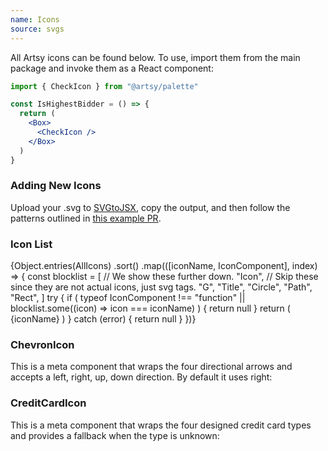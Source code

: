 ```yaml
---
name: Icons
source: svgs
---
```


All Artsy icons can be found below. To use, import them from the main package
and invoke them as a React component:

```jsx
import { CheckIcon } from "@artsy/palette"

const IsHighestBidder = () => {
  return (
    <Box>
      <CheckIcon />
    </Box>
  )
}
```

### Adding New Icons

Upload your .svg to [SVGtoJSX](https://svg2jsx.com/), copy the output, and then
follow the patterns outlined in
[this example PR](https://github.com/artsy/palette/pull/802).

### Icon List

<GridColumns gridRowGap={4}>
  {Object.entries(AllIcons)
    .sort()
    .map(([iconName, IconComponent], index) => {
      const blocklist = [
        // We show these further down.
        "Icon",
        // Skip these since they are not actual icons, just svg tags.
        "G",
        "Title",
        "Circle",
        "Path",
        "Rect",
      ]
      try {
        if (
          typeof IconComponent !== "function" ||
          blocklist.some((icon) => icon === iconName)
        ) {
          return null
        }
        return (
          <Column key={index} span={3}>
            <IconComponent width={40} height={40} />
            <Separator my={1} />
            <Text variant="xs">{iconName}</Text>
          </Column>
        )
      } catch (error) {
        return null
      }
    })}
</GridColumns>

### ChevronIcon

This is a meta component that wraps the four directional arrows and accepts a
left, right, up, down direction. By default it uses right:

<Playground>
  <Flex justifyContent="space-evenly" width="100%">
    <ChevronIcon direction="up" height="40px" width="40px" />
    <ChevronIcon direction="down" height="40px" width="40px" />
    <ChevronIcon direction="left" height="40px" width="40px" />
    <ChevronIcon direction="right" height="40px" width="40px" />
  </Flex>
</Playground>

<Spacer mb={3} />

### CreditCardIcon

This is a meta component that wraps the four designed credit card types and
provides a fallback when the type is unknown:

<Playground>
  <Flex justifyContent="space-evenly" width="100%">
    <CreditCardIcon type="American Express" height="40px" width="40px" />
    <CreditCardIcon type="Discover" height="40px" width="40px" />
    <CreditCardIcon type="MasterCard" height="40px" width="40px" />
    <CreditCardIcon type="Unknown" height="40px" width="40px" />
    <CreditCardIcon type="Visa" height="40px" width="40px" />
  </Flex>
</Playground>
